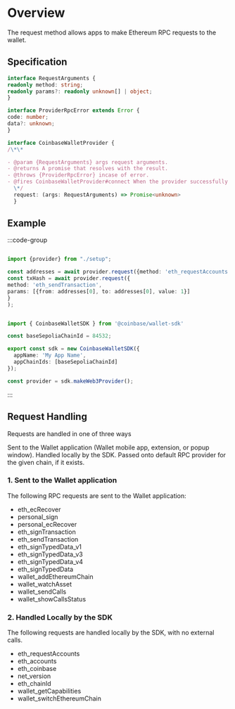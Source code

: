 # Overview

The request method allows apps to make Ethereum RPC requests to the wallet.

## Specification

```typescript
interface RequestArguments {
readonly method: string;
readonly params?: readonly unknown[] | object;
}

interface ProviderRpcError extends Error {
code: number;
data?: unknown;
}

interface CoinbaseWalletProvider {
/\*\*

- @param {RequestArguments} args request arguments.
- @returns A promise that resolves with the result.
- @throws {ProviderRpcError} incase of error.
- @fires CoinbaseWalletProvider#connect When the provider successfully connects.
  \*/
  request: (args: RequestArguments) => Promise<unknown>
  }
```

## Example

:::code-group

```typescript [example.ts]

import {provider} from "./setup";

const addresses = await provider.request({method: 'eth_requestAccounts'});
const txHash = await provider.request({
method: 'eth_sendTransaction',
params: [{from: addresses[0], to: addresses[0], value: 1}]
}
);
```

```typescript [setup.ts]

import { CoinbaseWalletSDK } from '@coinbase/wallet-sdk'

const baseSepoliaChainId = 84532;

export const sdk = new CoinbaseWalletSDK({
  appName: 'My App Name',
  appChainIds: [baseSepoliaChainId]
});

const provider = sdk.makeWeb3Provider();
```

:::

## Request Handling

Requests are handled in one of three ways

Sent to the Wallet application (Wallet mobile app, extension, or popup window).
Handled locally by the SDK.
Passed onto default RPC provider for the given chain, if it exists.

### 1. Sent to the Wallet application

The following RPC requests are sent to the Wallet application:

- eth_ecRecover
- personal_sign
- personal_ecRecover
- eth_signTransaction
- eth_sendTransaction
- eth_signTypedData_v1
- eth_signTypedData_v3
- eth_signTypedData_v4
- eth_signTypedData
- wallet_addEthereumChain
- wallet_watchAsset
- wallet_sendCalls
- wallet_showCallsStatus

### 2. Handled Locally by the SDK

The following requests are handled locally by the SDK, with no external calls.

- eth_requestAccounts
- eth_accounts
- eth_coinbase
- net_version
- eth_chainId
- wallet_getCapabilities
- wallet_switchEthereumChain

```

```

